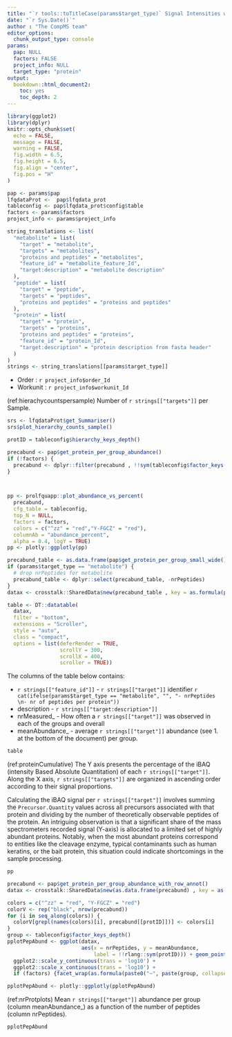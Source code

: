 ```yaml
---
title: "`r tools::toTitleCase(params$target_type)` Signal Intensities within Groups"
date: "`r Sys.Date()`"
author : "The CompMS team"
editor_options: 
  chunk_output_type: console
params:
  pap: NULL
  factors: FALSE
  project_info: NULL
  target_type: "protein"
output:
  bookdown::html_document2:
    toc: yes
    toc_depth: 2
---
```




```r
library(ggplot2)
library(dplyr)
knitr::opts_chunk$set(
  echo = FALSE,
  message = FALSE,
  warning = FALSE,
  fig.width = 6.5,
  fig.height = 6.5,
  fig.align = "center",
  fig.pos = "H"
)

pap <- params$pap
lfqdataProt <-  pap$lfqdata_prot
tableconfig <- pap$lfqdata_prot$config$table
factors <- params$factors
project_info <- params$project_info

string_translations <- list(
  "metabolite" = list(
    "target" = "metabolite",
    "targets" = "metabolites",
    "proteins and peptides" = "metabolites",
    "feature_id" = "metabolite_feature_Id",
    "target:description" = "metabolite description"
  ),
  "peptide" = list(
    "target" = "peptide",
    "targets" = "peptides",
    "proteins and peptides" = "proteins and peptides"
  ),
  "protein" = list(
    "target" = "protein",
    "targets" = "proteins",
    "proteins and peptides" = "proteins",
    "feature_id" = "protein_Id",
    "target:description" = "protein description from fasta header"
  )
)
strings <- string_translations[[params$target_type]]

```


- Order : `r project_info$order_Id`
- Workunit : `r project_info$workunit_Id`

(ref:hierachycountspersample) Number of `r strings[["targets"]]` per Sample.

```r
srs <- lfqdataProt$get_Summariser()
srs$plot_hierarchy_counts_sample()
```

```r
protID = tableconfig$hierarchy_keys_depth()

precabund <- pap$get_protein_per_group_abundance()
if (!factors) {
  precabund <- dplyr::filter(precabund , !!sym(tableconfig$factor_keys()[1]) == "ALL")
}



pp <- prolfquapp::plot_abundance_vs_percent(
  precabund,
  cfg_table = tableconfig,
  top_N = NULL,
  factors = factors,
  colors = c("^zz" = "red","Y-FGCZ" = "red"),
  columnAb = "abundance_percent",
  alpha = 0.4, logY = TRUE)
pp <- plotly::ggplotly(pp)
```


```r
precabund_table <- as.data.frame(pap$get_protein_per_group_small_wide())
if (params$target_type == "metabolite") {
  # drop nrPeptides for metabolite
  precabund_table <- dplyr::select(precabund_table, -nrPeptides)
}
datax <- crosstalk::SharedData$new(precabund_table , key = as.formula(paste(" ~ ", protID )), group = "BB")

table <- DT::datatable(
  datax,
  filter = "bottom",
  extensions = "Scroller",
  style = "auto",
  class = "compact",
  options = list(deferRender = TRUE,
                 scrollY = 300,
                 scrollX = 400,
                 scroller = TRUE))


```

The columns of the table below contains:

- `r strings[["feature_id"]]` - `r strings[["target"]]` identifier
`r cat(ifelse(params$target_type == "metabolite", "", "- nrPeptides \n- nr of peptides per protein"))`
- description - `r strings[["target:description"]]`
- nrMeasured_<GroupName> - How often a `r strings[["target"]]` was observed in each of the groups and overall
- meanAbundance_<GroupName> - average `r strings[["target"]]` abundance (see 1. at the bottom of the document) per group.


```r
table
```


(ref:proteinCumulative) The Y axis presents the percentage of the iBAQ (intensity Based Absolute Quantitation) of each `r strings[["target"]]`. Along the X axis, `r strings[["targets"]]` are organized in ascending order according to their signal proportions. 



Calculating the iBAQ signal per `r strings[["target"]]` involves summing the `Precursor.Quantity` values across all precursors associated with that protein and dividing by the number of theoretically observable peptides of the protein. An intriguing observation is that a significant share of the mass spectrometers recorded signal (Y-axis) is allocated to a limited set of highly abundant proteins. Notably, when the most abundant proteins correspond to entities like the cleavage enzyme, typical contaminants such as human keratins, or the bait protein, this situation could indicate shortcomings in the sample processing.


```r
pp
```



```r
precabund <- pap$get_protein_per_group_abundance_with_row_annot()
datax <- crosstalk::SharedData$new(as.data.frame(precabund) , key = as.formula(paste(" ~ ", protID )), group = "BB")

colors = c("^zz" = "red", "Y-FGCZ" = "red")
colorV <- rep("black", nrow(precabund))
for (i in seq_along(colors)) {
  colorV[grepl(names(colors)[i], precabund[[protID]])] <- colors[i]
}
group <- tableconfig$factor_keys_depth()
pplotPepAbund <- ggplot(datax,
                        aes(x = nrPeptides, y = meanAbundance,
                            label = !!rlang::sym(protID))) + geom_point(color = colorV, alpha = 0.4) +
  ggplot2::scale_y_continuous(trans = 'log10') +
  ggplot2::scale_x_continuous(trans = 'log10') +
  if (factors) {facet_wrap(as.formula(paste0("~", paste(group, collapse = " + "))))}

pplotPepAbund <- plotly::ggplotly(pplotPepAbund)
```

(ref:nrProtplots) Mean `r strings[["target"]]` abundance per group (column meanAbundance_<GroupName>) as a function of the number of peptides (column nrPeptides).

```r
pplotPepAbund
```




